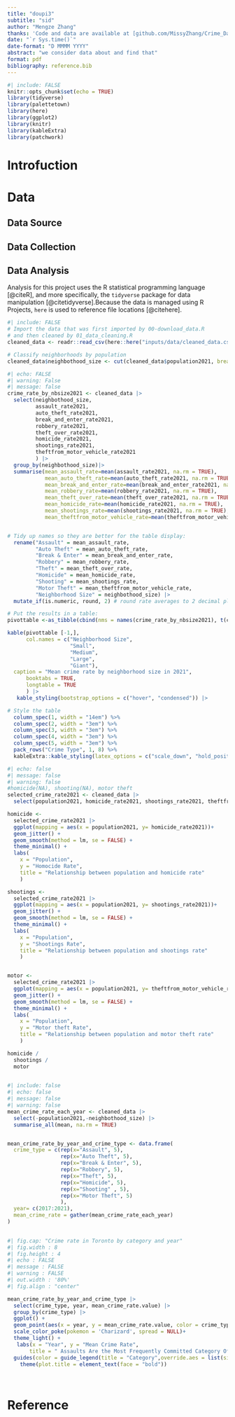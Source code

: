 ```yaml
---
title: "doupi3"
subtitle: "sid"
author: "Mengze Zhang"
thanks: 'Code and data are available at [github.com/MissyZhang/Crime_Data_by_Neighbourhood](https://github.com/MissyZhang/Crime_Data_by_Neighbourhood).'
date: "`r Sys.time()`"
date-format: "D MMMM YYYY"
abstract: "we consider data about and find that"
format: pdf
bibliography: reference.bib
---
```


```r
#| include: FALSE
knitr::opts_chunk$set(echo = TRUE)
library(tidyverse)
library(palettetown)
library(here)
library(ggplot2)
library(knitr)
library(kableExtra)
library(patchwork)
```

# Introfuction



# Data


## Data Source ##



## Data Collection ##



## Data Analysis ##

Analysis for this project uses the R statistical programming language [@citeR], and more specifically, the `tidyverse` package for data manipulation [@citetidyverse].Because the data is managed using R Projects, `here` is used to reference file locations [@citehere].

```r
#| include: FALSE
# Import the data that was first imported by 00-download_data.R
# and then cleaned by 01_data_cleaning.R
cleaned_data <- readr::read_csv(here::here("inputs/data/cleaned_data.csv")) 

# Classify neighborhoods by population
cleaned_data$neighbothood_size <- cut(cleaned_data$population2021, breaks = c(-Inf,10000, 15000, 25000,Inf), labels = c("Small", "Medium", "Large", "Giant"), right = FALSE)

```

```r
#| echo: FALSE
#| warning: False
#| message: false
crime_rate_by_nbsize2021 <- cleaned_data |>
  select(neighbothood_size, 
         assault_rate2021,  
         auto_theft_rate2021, 
         break_and_enter_rate2021,
         robbery_rate2021,
         theft_over_rate2021,
         homicide_rate2021,
         shootings_rate2021,
         theftfrom_motor_vehicle_rate2021
         ) |>
  group_by(neighbothood_size)|>
  summarise(mean_assault_rate=mean(assault_rate2021, na.rm = TRUE),
            mean_auto_theft_rate=mean(auto_theft_rate2021, na.rm = TRUE),
            mean_break_and_enter_rate=mean(break_and_enter_rate2021, na.rm = TRUE),
            mean_robbery_rate=mean(robbery_rate2021, na.rm = TRUE),
            mean_theft_over_rate=mean(theft_over_rate2021, na.rm = TRUE),
            mean_homicide_rate=mean(homicide_rate2021, na.rm = TRUE),
            mean_shootings_rate=mean(shootings_rate2021, na.rm = TRUE),
            mean_theftfrom_motor_vehicle_rate=mean(theftfrom_motor_vehicle_rate2021, na.rm = TRUE)) |>


# Tidy up names so they are better for the table display:
  rename("Assault" = mean_assault_rate,
         "Auto Theft" = mean_auto_theft_rate,
         "Break & Enter" = mean_break_and_enter_rate,
         "Robbery" = mean_robbery_rate,
         "Theft" = mean_theft_over_rate,
         "Homicide" = mean_homicide_rate,
         "Shooting" = mean_shootings_rate,
         "Motor Theft" = mean_theftfrom_motor_vehicle_rate,
         "Neighborhood Size" = neighbothood_size) |>
  mutate_if(is.numeric, round, 2) # round rate averages to 2 decimal places

# Put the results in a table:
pivottable <-as_tibble(cbind(nms = names(crime_rate_by_nbsize2021), t(crime_rate_by_nbsize2021))) 

kable(pivottable [-1,],
      col.names = c("Neighborhood Size",
                    "Small",
                    "Medium",
                    "Large",
                    "Giant"),
  caption = "Mean crime rate by neighborhood size in 2021",
      booktabs = TRUE, 
      longtable = TRUE
      ) |>
   kable_styling(bootstrap_options = c("hover", "condensed")) |>

# Style the table
  column_spec(1, width = "14em") %>%
  column_spec(2, width = "3em") %>%
  column_spec(3, width = "3em") %>%
  column_spec(4, width = "3em") %>%
  column_spec(5, width = "3em") %>%
  pack_rows("Crime Type", 1, 8) %>%
  kableExtra::kable_styling(latex_options = c("scale_down", "hold_position"))

```

```r
#| echo: false
#| message: false
#| warning: false
#homicide(NA), shooting(NA), motor theft
selected_crime_rate2021 <- cleaned_data |>
  select(population2021, homicide_rate2021, shootings_rate2021, theftfrom_motor_vehicle_rate2021) 

homicide <-
  selected_crime_rate2021 |>
  ggplot(mapping = aes(x = population2021, y= homicide_rate2021))+
  geom_jitter() +
  geom_smooth(method = lm, se = FALSE) +
  theme_minimal() +
  labs(
    x = "Population",
    y = "Homocide Rate",
    title = "Relationship between population and homicide rate"
    )

shootings <-
  selected_crime_rate2021 |>
  ggplot(mapping = aes(x = population2021, y= shootings_rate2021))+
  geom_jitter() +
  geom_smooth(method = lm, se = FALSE) +
  theme_minimal() +
  labs(
    x = "Population",
    y = "Shootings Rate",
    title = "Relationship between population and shootings rate"
    )


motor <-
  selected_crime_rate2021 |>
  ggplot(mapping = aes(x = population2021, y= theftfrom_motor_vehicle_rate2021))+
  geom_jitter() +
  geom_smooth(method = lm, se = FALSE) +
  theme_minimal() +
  labs(
    x = "Population",
    y = "Motor theft Rate",
    title = "Relationship between population and motor theft rate"
    )

homicide /
  shootings /
  motor
  
```




```r
#| include: false
#| echo: false
#| message: false
#| warning: false
mean_crime_rate_each_year <- cleaned_data |>
  select(-population2021,-neighbothood_size) |>
  summarise_all(mean, na.rm = TRUE)


mean_crime_rate_by_year_and_crime_type <- data.frame(
  crime_type = c(rep(x="Assault", 5),
                 rep(x="Auto Theft", 5), 
                 rep(x="Break & Enter", 5),
                 rep(x="Robbery", 5),
                 rep(x="Theft", 5), 
                 rep(x="Homicide", 5),
                 rep(x="Shooting" , 5),
                 rep(x="Motor Theft", 5)
                 ),
  year= c(2017:2021),
  mean_crime_rate = gather(mean_crime_rate_each_year)
)
  
```


```r
#| fig.cap: "Crime rate in Toronto by category and year"
#| fig.width : 8
#| fig.height : 4
#| echo : FALSE
#| message : FALSE
#| warning : FALSE
#| out.width : '80%'
#| fig.align : "center"

mean_crime_rate_by_year_and_crime_type |>
  select(crime_type, year, mean_crime_rate.value) |>
  group_by(crime_type) |>
  ggplot() +
  geom_point(aes(x = year, y = mean_crime_rate.value, color = crime_type), size = 2) +
  scale_color_poke(pokemon = 'Charizard', spread = NULL)+ 
  theme_light() + 
   labs(x = "Year", y = "Mean Crime Rate",
       title = " Assaults Are the Most Frequently Committed Category Offense") + 
  guides(color = guide_legend(title = "Category",override.aes = list(size=3))) +
    theme(plot.title = element_text(face = "bold"))

  


```

# Reference



